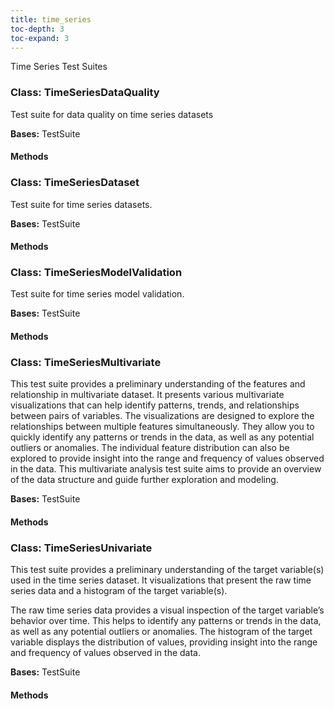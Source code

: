 ```yaml
---
title: time_series
toc-depth: 3
toc-expand: 3
---
```


Time Series Test Suites








  
### Class: TimeSeriesDataQuality

Test suite for data quality on time series datasets





**Bases:** TestSuite

#### Methods

   
### Class: TimeSeriesDataset

Test suite for time series datasets.





**Bases:** TestSuite

#### Methods

   
### Class: TimeSeriesModelValidation

Test suite for time series model validation.





**Bases:** TestSuite

#### Methods

   
### Class: TimeSeriesMultivariate

This test suite provides a preliminary understanding of the features
and relationship in multivariate dataset. It presents various
multivariate visualizations that can help identify patterns, trends,
and relationships between pairs of variables. The visualizations are
designed to explore the relationships between multiple features
simultaneously. They allow you to quickly identify any patterns or
trends in the data, as well as any potential outliers or anomalies.
The individual feature distribution can also be explored to provide
insight into the range and frequency of values observed in the data.
This multivariate analysis test suite aims to provide an overview of
the data structure and guide further exploration and modeling.





**Bases:** TestSuite

#### Methods

   
### Class: TimeSeriesUnivariate

This test suite provides a preliminary understanding of the target variable(s)
used in the time series dataset. It visualizations that present the raw time
series data and a histogram of the target variable(s).

The raw time series data provides a visual inspection of the target variable's
behavior over time. This helps to identify any patterns or trends in the data,
as well as any potential outliers or anomalies. The histogram of the target
variable displays the distribution of values, providing insight into the range
and frequency of values observed in the data.





**Bases:** TestSuite

#### Methods

   
